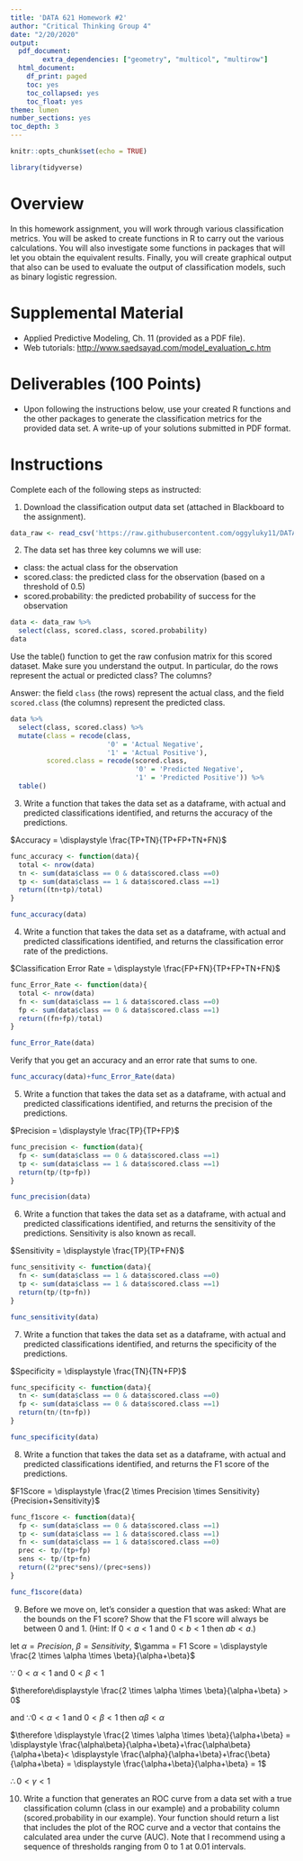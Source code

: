 ---
title: 'DATA 621 Homework #2'
author: "Critical Thinking Group 4"
date: "2/20/2020"
output:
  pdf_document:
        extra_dependencies: ["geometry", "multicol", "multirow"]
  html_document:
    df_print: paged
    toc: yes
    toc_collapsed: yes
    toc_float: yes
theme: lumen
number_sections: yes
toc_depth: 3
---

```{r setup, include=FALSE}
knitr::opts_chunk$set(echo = TRUE)
```

```{r, warning = FALSE, message=FALSE}
library(tidyverse)

```

# Overview
In this homework assignment, you will work through various classification metrics. You will be asked to create functions in R to carry out the various calculations. You will also investigate some functions in packages that will let you obtain the equivalent results. Finally, you will create graphical output that also can be used to evaluate the output of classification models, such as binary logistic regression.

# Supplemental Material
- Applied Predictive Modeling, Ch. 11 (provided as a PDF file).
- Web tutorials: [http://www.saedsayad.com/model_evaluation_c.htm](http://www.saedsayad.com/model_evaluation_c.htm)

# Deliverables (100 Points)
- Upon following the instructions below, use your created R functions and the other packages to generate the classification metrics for the provided data set. A write-up of your solutions submitted in PDF format.

# Instructions
Complete each of the following steps as instructed:

1. Download the classification output data set (attached in Blackboard to the assignment).

```{r Import Data}
data_raw <- read_csv('https://raw.githubusercontent.com/oggyluky11/DATA621_CR4/master/classification-output-data.csv')
```

2. The data set has three key columns we will use:
- class: the actual class for the observation
- scored.class: the predicted class for the observation (based on a threshold of 0.5)
- scored.probability: the predicted probability of success for the observation

```{r }
data <- data_raw %>% 
  select(class, scored.class, scored.probability)
data
```

Use the table() function to get the raw confusion matrix for this scored dataset. Make sure you understand the output. In particular, do the rows represent the actual or predicted class? The columns?

  Answer: the field `class` (the rows) represent the actual class, and the field `scored.class` (the columns) represent the predicted class.
```{r }
data %>% 
  select(class, scored.class) %>%
  mutate(class = recode(class,
                        '0' = 'Actual Negative', 
                        '1' = 'Actual Positive'),
         scored.class = recode(scored.class,
                               '0' = 'Predicted Negative', 
                               '1' = 'Predicted Positive')) %>%
  table()

```


3. Write a function that takes the data set as a dataframe, with actual and predicted classifications identified, and returns the accuracy of the predictions.

  \center$Accuracy = \displaystyle \frac{TP+TN}{TP+FP+TN+FN}$\center
```{r}
func_accuracy <- function(data){
  total <- nrow(data)
  tn <- sum(data$class == 0 & data$scored.class ==0)
  tp <- sum(data$class == 1 & data$scored.class ==1)
  return((tn+tp)/total)
}

func_accuracy(data)
```

4. Write a function that takes the data set as a dataframe, with actual and predicted classifications identified, and returns the classification error rate of the predictions.

  \center$Classification Error Rate = \displaystyle \frac{FP+FN}{TP+FP+TN+FN}$\center
```{r}
func_Error_Rate <- function(data){
  total <- nrow(data)
  fn <- sum(data$class == 1 & data$scored.class ==0)
  fp <- sum(data$class == 0 & data$scored.class ==1)
  return((fn+fp)/total)
}

func_Error_Rate(data)
```

Verify that you get an accuracy and an error rate that sums to one.
```{r}
func_accuracy(data)+func_Error_Rate(data)
```


5. Write a function that takes the data set as a dataframe, with actual and predicted classifications identified, and returns the precision of the predictions.

  \center$Precision = \displaystyle \frac{TP}{TP+FP}$\center
```{r}
func_precision <- function(data){
  fp <- sum(data$class == 0 & data$scored.class ==1)
  tp <- sum(data$class == 1 & data$scored.class ==1)
  return(tp/(tp+fp))
}

func_precision(data)
```

6. Write a function that takes the data set as a dataframe, with actual and predicted classifications identified, and returns the sensitivity of the predictions. Sensitivity is also known as recall.

  \center$Sensitivity = \displaystyle \frac{TP}{TP+FN}$\center 
```{r}
func_sensitivity <- function(data){
  fn <- sum(data$class == 1 & data$scored.class ==0)
  tp <- sum(data$class == 1 & data$scored.class ==1)
  return(tp/(tp+fn))
}

func_sensitivity(data)
```


7. Write a function that takes the data set as a dataframe, with actual and predicted classifications identified, and returns the specificity of the predictions.

  \center$Specificity = \displaystyle \frac{TN}{TN+FP}$\center 
```{r}
func_specificity <- function(data){
  tn <- sum(data$class == 0 & data$scored.class ==0)
  fp <- sum(data$class == 0 & data$scored.class ==1)
  return(tn/(tn+fp))
}

func_specificity(data)
```

8. Write a function that takes the data set as a dataframe, with actual and predicted classifications identified, and returns the F1 score of the predictions.

  \center$F1Score = \displaystyle \frac{2 \times Precision \times Sensitivity}{Precision+Sensitivity}$\center 
```{r}
func_f1score <- function(data){
  fp <- sum(data$class == 0 & data$scored.class ==1)
  tp <- sum(data$class == 1 & data$scored.class ==1)
  fn <- sum(data$class == 1 & data$scored.class ==0)
  prec <- tp/(tp+fp)
  sens <- tp/(tp+fn)
  return((2*prec*sens)/(prec+sens))
}

func_f1score(data)
```


9. Before we move on, let’s consider a question that was asked: What are the bounds on the F1 score? Show that the F1 score will always be between 0 and 1. (Hint: If $0<a<1$ and $0<b<1$ then $ab<a$.)

  let $\alpha = Precision$, $\beta = Sensitivity$, $\gamma = F1 Score = \displaystyle \frac{2 \times \alpha \times \beta}{\alpha+\beta}$
  
  $\because$ $0<\alpha<1$ and  $0<\beta<1$
  
  $\therefore\displaystyle \frac{2 \times \alpha \times \beta}{\alpha+\beta} > 0$
  
  and $\because 0<\alpha<1$ and $0<\beta<1$ then $\alpha\beta<\alpha$
  
  $\therefore \displaystyle \frac{2 \times \alpha \times \beta}{\alpha+\beta} = \displaystyle \frac{\alpha\beta}{\alpha+\beta}+\frac{\alpha\beta}{\alpha+\beta}< \displaystyle \frac{\alpha}{\alpha+\beta}+\frac{\beta}{\alpha+\beta} =  \displaystyle \frac{\alpha+\beta}{\alpha+\beta} = 1$
  
  $\therefore 0<\gamma<1$

10. Write a function that generates an ROC curve from a data set with a true classification column (class in our example) and a probability column (scored.probability in our example). Your function should return a list that includes the plot of the ROC curve and a vector that contains the calculated area under the curve (AUC). Note that I recommend using a sequence of thresholds ranging from 0 to 1 at 0.01 intervals.
```{r}



```
